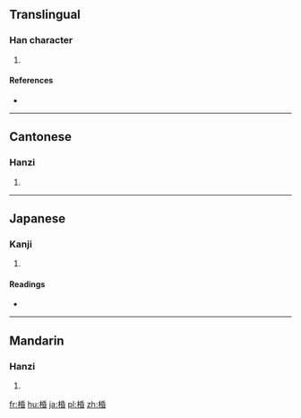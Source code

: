 ==Translingual==

===Han character===
{{Han char|rn=75|rad=木|as=08|sn=12|four=42964|canj=DHPA|ids=⿰木昏}}

# {{defn|Han|sort=木08}}

====References====
* {{Han ref|kx=0532.120|dkj=14931|dj=0920.190|hdz=21236.020|uh=68D4|ud=26836|bh=D9D5|bd=55765}}

----

==Cantonese==

===Hanzi===
{{yue-hanzi|jyut=[[fan1]]|y=fan1}}

# {{defn|lang=yue|sort=木08}}

----

==Japanese==

===Kanji===
{{ja-kanji|grade=|rs=木08}}

# {{defn|lang=ja|sort=木08}}

====Readings====
* {{ja-readings|on=[[こん]] (kon)|kun=}}

----

==Mandarin==

===Hanzi===
{{cmn-hanzi|pin=[[hūn]] ([[hun1]])|wg=hun<sup>1</sup>}}

# {{defn|lang=cmn|sort=木08}}

[[fr:棔]]
[[hu:棔]]
[[ja:棔]]
[[pl:棔]]
[[zh:棔]]